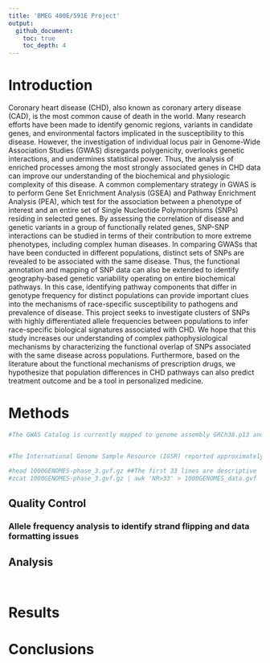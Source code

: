 ```yaml
---
title: 'BMEG 400E/591E Project'
output:
  github_document:
    toc: true
    toc_depth: 4
---
```


# Introduction

  Coronary heart disease (CHD), also known as coronary artery disease (CAD), is the most common cause of death in the world. Many research efforts have been made to identify genomic regions, variants in candidate genes, and environmental factors implicated in the susceptibility to this disease. However, the investigation of individual locus pair in Genome-Wide Association Studies (GWAS) disregards polygenicity, overlooks genetic interactions, and undermines statistical power. Thus, the analysis of enriched processes among the most strongly associated genes in CHD data can improve our understanding of the biochemical and physiologic complexity of this disease.
A common complementary strategy in GWAS is to perform Gene Set Enrichment Analysis (GSEA) and Pathway Enrichment Analysis (PEA), which test for the association between a phenotype of interest and an entire set of Single Nucleotide Polymorphisms (SNPs) residing in selected genes. By assessing the correlation of disease and genetic variants in a group of functionally related genes, SNP-SNP interactions can be studied in terms of their contribution to more extreme phenotypes, including complex human diseases.
In comparing GWASs that have been conducted in different populations, distinct sets of SNPs are revealed to be associated with the same disease. Thus, the functional annotation and mapping of SNP data can also be extended to identify geography-based genetic variability operating on entire biochemical pathways. In this case, identifying pathway components that differ in genotype frequency for distinct populations can provide important clues into the mechanisms of race-specific susceptibility to pathogens and prevalence of disease.
This project seeks to investigate clusters of SNPs with highly differentiated allele frequencies between populations to infer race-specific biological signatures associated with CHD. We hope that this study increases our understanding of complex pathophysiological mechanisms by characterizing the functional overlap of SNPs associated with the same disease across populations. Furthermore, based on the literature about the functional mechanisms of prescription drugs, we hypothesize that population differences in CHD pathways can also predict treatment outcome and be a tool in personalized medicine.


# Methods

```bash

#The GWAS Catalog is currently mapped to genome assembly GRCh38.p13 and dbSNP Build 153.


#The International Genome Sample Resource (IGSR) reported approximately 73 million single nucleotide variants (SNVs) and 5 million short insertions/deletions (indels) collected by the 1000 Genomes Project. The sequencing data for its third phase is derived from 2,504 genomes belonging to 26 populations worldwide. In Ensembl, this variants are available in the current GRCh38 build and all alleles are reported on the forward strand (http://ftp.ensembl.org/pub/release-103/variation/gvf/homo_sapiens/).

#head 1000GENOMES-phase_3.gvf.gz ##The first 33 lines are descriptive
#zcat 1000GENOMES-phase_3.gvf.gz | awk 'NR>33' > 1000GENOMES_data.gvf


```

## Quality Control

### Allele frequency analysis to identify strand flipping and data formatting issues

## Analysis


```bash

```


```r

```

# Results

# Conclusions